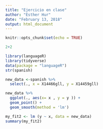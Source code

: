 ```yaml
---
title: "Ejercicio en clase"
author: "Esther Hur"
date: "February 13, 2018"
output: html_document
---
```


```r
knitr::opts_chunk$set(echo = TRUE)
```

```r
2+2

library(languageR)
library(tidyverse)
data(package = "languageR")
str(spanish)
```

```r
new_data <-spanish %>%
  select(., x = X14466gll, y = X14459gll) 

new_data %>%
  ggplot(., aes(x= x , y = y )) +
  geom_point() +
  geom_smooth(method = 'lm')

my_fit2 <- lm (y ~ x, data = new_data)
summary(my_fit2)

```